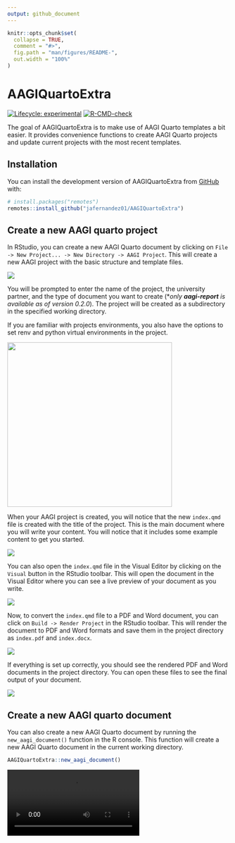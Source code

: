 ```yaml
---
output: github_document
---
```


<!-- README.md is generated from README.Rmd. Please edit that file -->

```r
knitr::opts_chunk$set(
  collapse = TRUE,
  comment = "#>",
  fig.path = "man/figures/README-",
  out.width = "100%"
)
```

# AAGIQuartoExtra

<!-- badges: start -->

[![Lifecycle: experimental](https://img.shields.io/badge/lifecycle-experimental-orange.svg)](https://lifecycle.r-lib.org/articles/stages.html#experimental) [![R-CMD-check](https://github.com/jafernandez01/AAGIQuartoExtra/actions/workflows/R-CMD-check.yaml/badge.svg)](https://github.com/jafernandez01/AAGIQuartoExtra/actions/workflows/R-CMD-check.yaml)

<!-- badges: end -->

The goal of AAGIQuartoExtra is to make use of AAGI Quarto templates a bit easier. It provides convenience functions to create AAGI Quarto projects and update current projects with the most recent templates.

## Installation

You can install the development version of AAGIQuartoExtra from [GitHub](https://github.com/) with:

``` r
# install.packages("remotes")
remotes::install_github("jafernandez01/AAGIQuartoExtra")
```

## Create a new AAGI quarto project

In RStudio, you can create a new AAGI Quarto document by clicking on `File -> New Project... -> New Directory -> AAGI Project`. This will create a new AAGI project with the basic structure and template files.

![](media/figures/create_project_step1.png)

You will be prompted to enter the name of the project, the university partner, and the type of document you want to create (\**only **aagi-report** is available as of version 0.2.0*). The project will be created as a subdirectory in the specified working directory.

If you are familiar with projects environments, you also have the options to set renv and python virtual environments in the project.

![](media/figures/create_project_step2.png){width="374"}

When your AAGI project is created, you will notice that the new `index.qmd` file is created with the title of the project. This is the main document where you will write your content. You will notice that it includes some example content to get you started.

![](media/figures/create_project_step3.png)

You can also open the `index.qmd` file in the Visual Editor by clicking on the `Visual` button in the RStudio toolbar. This will open the document in the Visual Editor where you can see a live preview of your document as you write.

![](media/figures/create_project_step4.png)

Now, to convert the `index.qmd` file to a PDF and Word document, you can click on `Build -> Render Project` in the RStudio toolbar. This will render the document to PDF and Word formats and save them in the project directory as `index.pdf` and `index.docx`.

![](media/figures/create_project_step5.png)

If everything is set up correctly, you should see the rendered PDF and Word documents in the project directory. You can open these files to see the final output of your document.

![](media/figures/create_project_step6.png)

## Create a new AAGI quarto document

You can also create a new AAGI Quarto document by running the `new_aagi_document()` function in the R console. This function will create a new AAGI Quarto document in the current working directory.

``` r
AAGIQuartoExtra::new_aagi_document()
```

![](https://raw.githubusercontent.com/jafernandez01/AAGIQuartoExtra/master/media/videos/recording_new_aagi_document.mp4)
